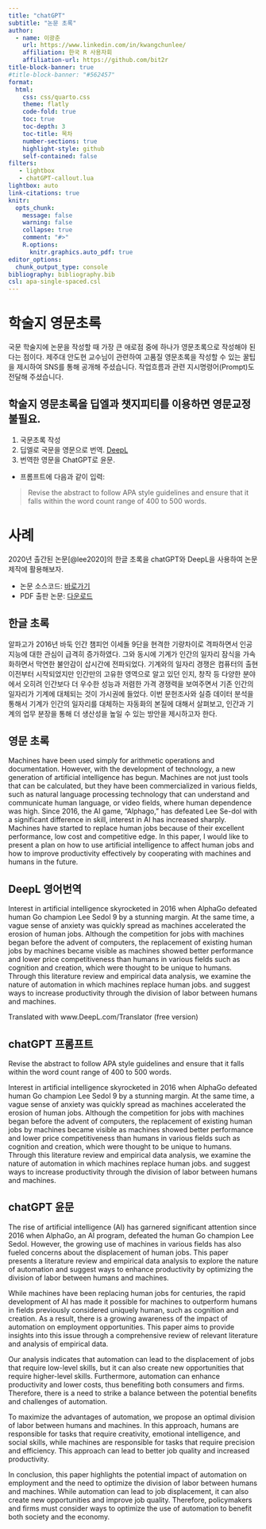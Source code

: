 ```yaml
---
title: "chatGPT"
subtitle: "논문 초록"
author:
  - name: 이광춘
    url: https://www.linkedin.com/in/kwangchunlee/
    affiliation: 한국 R 사용자회
    affiliation-url: https://github.com/bit2r
title-block-banner: true
#title-block-banner: "#562457"
format:
  html:
    css: css/quarto.css
    theme: flatly
    code-fold: true
    toc: true
    toc-depth: 3
    toc-title: 목차
    number-sections: true
    highlight-style: github    
    self-contained: false
filters:
   - lightbox
   - chatGPT-callout.lua   
lightbox: auto
link-citations: true
knitr:
  opts_chunk: 
    message: false
    warning: false
    collapse: true
    comment: "#>" 
    R.options:
      knitr.graphics.auto_pdf: true
editor_options: 
  chunk_output_type: console
bibliography: bibliography.bib
csl: apa-single-spaced.csl
---
```


# 학술지 영문초록 

국문 학술지에 논문을 작성할 때 가장 큰 애로점 중에 하나가 영문초록으로 작성해야 된다는 점이다.
제주대 안도현 교수님이 관련하여 고품질 영문초록을 작성할 수 있는 꿀팁을 제시하여 SNS를 통해 공개해 주셨습니다.
작업흐름과 관련 지시명령어(Prompt)도 전달해 주셨습니다.

:::{.callout-important}

## 학술지 영문초록을 딥엘과 챗지피티를 이용하면 영문교정 불필요.

1. 국문초록 작성
2. 딥엘로 국문을 영문으로 번역. [DeepL](https://www.deepl.com)
3. 번역한 영문을 ChatGPT로 윤문.
  - 프롬프트에 다음과 같이 입력:

>  Revise the abstract to follow APA style guidelines and ensure that it falls within the word count range of 400 to 500 words.

:::

# 사례

2020년 출간된 논문[@lee2020]의 한글 초록을 chatGPT와 DeepL을 사용하여 논문제작에 활용해보자.

- 논문 소스코드: [바로가기](https://statkclee.github.io/comp_document/automation-kasdba.html)
- PDF 출판 논문: [다운로드](https://statkclee.github.io/comp_document/data/00006_002_39.pdf)

:::{.panel-tabset}

## 한글 초록

::: {.callout-tip appearance="simple"}

알파고가 2016년 바둑 인간 챔피언 이세돌 9단을 현격한 기량차이로 격파하면서 인공지능에 대한 관심이 급격히 증가하였다. 그와 동시에 기계가 인간의 일자리 잠식을 가속화하면서 막연한 불안감이 삽시간에 전파되었다. 기계와의 일자리 경쟁은 컴퓨터의 출현이전부터 시작되었지만 인간만의 고유한 영역으로 알고 있던 인지, 창작 등 다양한 분야에서 오히려 인간보다 더 우수한 성능과 저렴한 가격 경쟁력을 보여주면서 기존 인간의 일자리가 기계에 대체되는 것이 가시권에 들었다.
  이번 문헌조사와 실증 데이터 분석을 통해서 기계가 인간의 일자리를 대체하는 자동화의 본질에  대해서 살펴보고, 인간과 기계의 업무 분장을 통해 더 생산성을 높일 수 있는 방안을 제시하고자 한다.

:::

## 영문 초록

::: {.callout-tip appearance="simple"}

Machines have been used simply for arithmetic operations and documentation. However, with the development
of technology, a new generation of artificial intelligence has begun. Machines are not just tools that can be
calculated, but they have been commercialized in various fields, such as natural language processing technology
that can understand and communicate human language, or video fields, where human dependence was high. Since
2016, the AI game, “Alphago,” has defeated Lee Se-dol with a significant difference in skill, interest in AI has
increased sharply. Machines have started to replace human jobs because of their excellent performance, low cost
and competitive edge. In this paper, I would like to present a plan on how to use artificial intelligence to affect
human jobs and how to improve productivity effectively by cooperating with machines and humans in the future.

:::

## DeepL 영어번역

::: {.callout-tip appearance="simple"}

Interest in artificial intelligence skyrocketed in 2016 when AlphaGo defeated human Go champion Lee Sedol 9 by a stunning margin. At the same time, a vague sense of anxiety was quickly spread as machines accelerated the erosion of human jobs. Although the competition for jobs with machines began before the advent of computers, the replacement of existing human jobs by machines became visible as machines showed better performance and lower price competitiveness than humans in various fields such as cognition and creation, which were thought to be unique to humans.
  Through this literature review and empirical data analysis, we examine the nature of automation in which machines replace human jobs.  and suggest ways to increase productivity through the division of labor between humans and machines.

Translated with www.DeepL.com/Translator (free version)

:::

## chatGPT 프롬프트

::: {.callout-tip appearance="simple"}


Revise the abstract to follow APA style guidelines and ensure that it falls within the word count range of 400 to 500 words.

Interest in artificial intelligence skyrocketed in 2016 when AlphaGo defeated human Go champion Lee Sedol 9 by a stunning margin. At the same time, a vague sense of anxiety was quickly spread as machines accelerated the erosion of human jobs. Although the competition for jobs with machines began before the advent of computers, the replacement of existing human jobs by machines became visible as machines showed better performance and lower price competitiveness than humans in various fields such as cognition and creation, which were thought to be unique to humans.
  Through this literature review and empirical data analysis, we examine the nature of automation in which machines replace human jobs.  and suggest ways to increase productivity through the division of labor between humans and machines.

:::


## chatGPT 윤문

::: {.callout-tip appearance="simple"}

The rise of artificial intelligence (AI) has garnered significant attention since 2016 when AlphaGo, an AI program, defeated the human Go champion Lee Sedol. However, the growing use of machines in various fields has also fueled concerns about the displacement of human jobs. This paper presents a literature review and empirical data analysis to explore the nature of automation and suggest ways to enhance productivity by optimizing the division of labor between humans and machines.

While machines have been replacing human jobs for centuries, the rapid development of AI has made it possible for machines to outperform humans in fields previously considered uniquely human, such as cognition and creation. As a result, there is a growing awareness of the impact of automation on employment opportunities. This paper aims to provide insights into this issue through a comprehensive review of relevant literature and analysis of empirical data.

Our analysis indicates that automation can lead to the displacement of jobs that require low-level skills, but it can also create new opportunities that require higher-level skills. Furthermore, automation can enhance productivity and lower costs, thus benefiting both consumers and firms. Therefore, there is a need to strike a balance between the potential benefits and challenges of automation.

To maximize the advantages of automation, we propose an optimal division of labor between humans and machines. In this approach, humans are responsible for tasks that require creativity, emotional intelligence, and social skills, while machines are responsible for tasks that require precision and efficiency. This approach can lead to better job quality and increased productivity.

In conclusion, this paper highlights the potential impact of automation on employment and the need to optimize the division of labor between humans and machines. While automation can lead to job displacement, it can also create new opportunities and improve job quality. Therefore, policymakers and firms must consider ways to optimize the use of automation to benefit both society and the economy.

:::



:::









